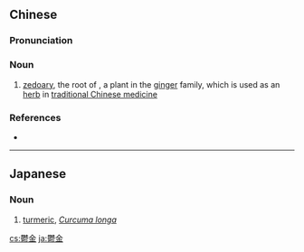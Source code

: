 {{also|郁金}}
==Chinese==
{{zh-forms|s=郁金}}

===Pronunciation===
{{zh-pron
|m=yùjīn
|mn=ut-kim/it-kim
|cat=n
}}

===Noun===
{{zh-noun}}

# [[zedoary]], the root of {{taxlink|Curcuma zedoaria|species|noshow=1}}, a plant in the [[ginger]] family, which is used as an [[herb]] in [[traditional Chinese medicine]]

===References===
* {{pedialite|鬱金|lang=zh}}

----

==Japanese==
{{ja-kanjitab|うつ|こん|k1=う|yomi=o}}

===Noun===
{{ja-noun|うこん|ウコン}}

# [[turmeric]], ''[[Curcuma longa]]''

{{wikispecies|Curcuma longa}}

[[cs:鬱金]]
[[ja:鬱金]]